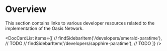 
# Overview

This section contains links to various developer resources related to the implementation of the Oasis Network.

<DocCardList items={[
//    findSidebarItem('/developers/emerald-paratime'), // TODO
//    findSidebarItem('/developers/sapphire-paratime'), // TODO
]} />
